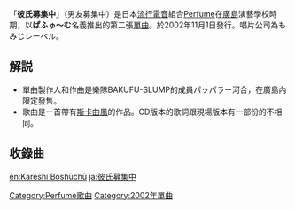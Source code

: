{{Infobox Single 
| Name           = 彼氏募集中<br><small>男友募集中</small>
| Artist         = [[Perfume_(日本音樂團體)|Perfume]]
| Cover          = Perfume_kareshi.jpg
| Album          = 
| A-side         = 
| B-side         = 
| Released       = 2002年11月1日
| Format         = 
| Recorded       = 
| Genre          = J-POP
| Length         = 
| Label          = もみじレーベル
| Producer       = パッパラー河合
| Certification  = 
| Last single  = [[魔法★吞下去|OMAJINAI★ペロリ]]<br />（2002年）
| This single  = '''彼氏募集中'''<br />（2002年）
| Next single  = [[Sweet_Donuts|スウィートドーナッツ]]<br />（2003年）
}}
「'''彼氏募集中'''」（男友募集中）是日本[[流行電音|流行電音]]組合[[Perfume_(日本音樂團體)|Perfume]]在[[廣島|廣島]]演藝學校時期，以'''ぱふゅ～む'''名義推出的第二張[[單曲|單曲]]。於2002年11月1日發行。唱片公司為もみじレーベル。

== 解説 ==
* 單曲製作人和作曲是樂隊BAKUFU-SLUMP的成員パッパラー河合，在廣島內限定發售。
* 歌曲是一首帶有[[斯卡曲風|斯卡曲風]]的作品。CD版本的歌詞跟現場版本有一部份的不相同。

== 收錄曲==
{{tracklist
| collapsed       = 
| headline        = 
| extra_column    = 
| total_length    = 9:36

| all_writing     = 
| all_lyrics      = 田中花乃
| all_music       = パッパラー河合

| writing_credits = 
| lyrics_credits  = 
| music_credits   = 

| title1          = 彼氏募集中
| note1           = 
| writer1         = 
| lyrics1         = 
| music1          = 
| extra1          = 
| length1         = 4:48

| title2          = 彼氏募集中(オリジナルカラオケ)
| note2           = 
| writer2         = 
| lyrics2         = 
| music2          = 
| extra2          = 
| length2         = 4:48
}}
{{Perfume}}

{{DEFAULTSORT:Kareshi Boshūchū}}
[[Category:Perfume歌曲|Category:Perfume歌曲]]
[[Category:2002年單曲|Category:2002年單曲]]

[[en:Kareshi_Boshūchū|en:Kareshi Boshūchū]]
[[ja:彼氏募集中|ja:彼氏募集中]]